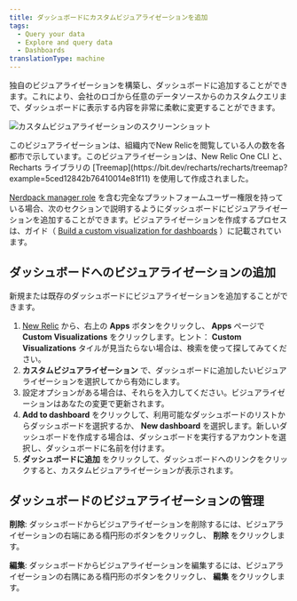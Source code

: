 ```yaml
---
title: ダッシュボードにカスタムビジュアライゼーションを追加
tags:
  - Query your data
  - Explore and query data
  - Dashboards
translationType: machine
---
```


独自のビジュアライゼーションを構築し、ダッシュボードに追加することができます。これにより、会社のロゴから任意のデータソースからのカスタムクエリまで、ダッシュボードに表示する内容を非常に柔軟に変更することができます。

![カスタムビジュアライゼーションのスクリーンショット](src/images/dashboard_viz.png 'カスタムビジュアライゼーション')

<figcaption>
  このビジュアライゼーションは、組織内でNew
  Relicを閲覧している人の数を各都市で示しています。このビジュアライゼーションは、New
  Relic One CLI と、Recharts ライブラリの
  [Treemap](https://bit.dev/recharts/recharts/treemap?example=5ced12842b76410014e81f11)
  を使用して作成されました。
</figcaption>

[Nerdpack manager role](/docs/accounts/original-accounts-billing/original-users-roles/users-roles-original-user-model#add-on) を含む完全なプラットフォームユーザー権限を持っている場合、次のセクションで説明するようにダッシュボードにビジュアライゼーションを追加することができます。ビジュアライゼーションを作成するプロセスは、ガイド（ [Build a custom visualization for dashboards](https://developer.newrelic.com/build-apps/build-visualization) ）に記載されています。

## ダッシュボードへのビジュアライゼーションの追加

新規または既存のダッシュボードにビジュアライゼーションを追加することができます。

1. [New Relic](https://one.newrelic.com) から、右上の **Apps** ボタンをクリックし、 **Apps** ページで **Custom Visualizations** をクリックします。ヒント： **Custom Visualizations** タイルが見当たらない場合は、検索を使って探してみてください。
2. **カスタムビジュアライゼーション** で、ダッシュボードに追加したいビジュアライゼーションを選択してから有効にします。
3. 設定オプションがある場合は、それらを入力してください。ビジュアライゼーションはあなたの変更で更新されます。
4. **Add to dashboard** をクリックして、利用可能なダッシュボードのリストからダッシュボードを選択するか、 **New dashboard** を選択します。新しいダッシュボードを作成する場合は、ダッシュボードを実行するアカウントを選択し、ダッシュボードに名前を付けます。
5. **ダッシュボードに追加** をクリックして、ダッシュボードへのリンクをクリックすると、カスタムビジュアライゼーションが表示されます。

## ダッシュボードのビジュアライゼーションの管理

**削除**: ダッシュボードからビジュアライゼーションを削除するには、ビジュアライゼーションの右端にある楕円形のボタンをクリックし、 **削除** をクリックします。

**編集**: ダッシュボードからビジュアライゼーションを編集するには、ビジュアライゼーションの右隅にある楕円形のボタンをクリックし、 **編集** をクリックします。
